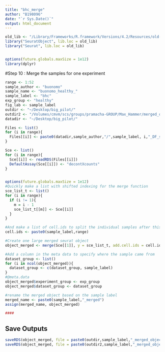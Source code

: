 ```yaml
---
title: "bhc_merge"
author: "B198096"
date: "`r Sys.Date()`"
output: html_document
---
```



```r
old_lib <- "/Library/Frameworks/R.framework/Versions/4.2/Resources/old-versions"
library("SeuratObject", lib.loc = old_lib)
library("Seurat", lib.loc = old_lib)


options(future.globals.maxSize = 1e12)
library(dplyr)
```


#Step 10 : Merge the samples for one experiment  
```r
range <- 1:52
sample_author <- "buonomo"
sample_name <- "buonomo_healthy_"
sample_label <- "bhc"
exp_group <- "healthy"
fig_lab <- sample_label
outdir <- "~/Desktop/big_pilot/"
outdir2 <- "/Volumes/cmvm/scs/groups/pramacha-GROUP/Max_Hammer/merged_objects/"
datadir <- "~/Desktop/big_pilot/"

Files <- list()
for (i in range){
  Files[[i]] <- paste0(datadir,sample_author,"/",sample_label, i,"_DF_scater_object.rds")
}

Sce <- list()
for (i in range){
  Sce[[i]] <- readRDS(Files[[i]])
  DefaultAssay(Sce[[i]]) <- "decontXcounts"
}


options(future.globals.maxSize = 1e12)
#Quickly make a list with shifted indexing for the merge function
sce_list_t <- list()
for (i in range){
  if (i != 1){
    m = i - 1
    sce_list_t[[m]] <- Sce[[i]]
  }
}

#And make a list of cell.ids to split the individual samples after this step
cell.ids <- paste0(sample_label,range)

#Create one large merged seurat object
object_merged <- merge(Sce[[1]], y = sce_list_t, add.cell.ids = cell.ids, project = paste0(sample_label,"_merged"))

#Add a column in the meta data to specify where the sample came from 
dataset_group <- list()
for (i in ncol(object_merged)){
  dataset_group <- c(dataset_group, sample_label)
}
#@meta.data
object_merged$experiment_group <- exp_group
object_merged$dataset_group <- dataset_group

#rename the merged object based on the sample label
merged_name <- paste0(sample_label,"_merged")
assign(merged_name, object_merged)

####

```

## Save Outputs
```r
saveRDS(object_merged, file = paste0(outdir,sample_label,"_merged_object.rds"))
saveRDS(object_merged, file = paste0(outdir2,sample_label,"_merged_object.rds"))
```
